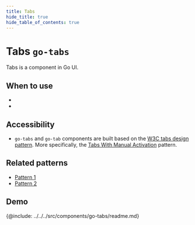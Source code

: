 ```yaml
---
title: Tabs
hide_title: true
hide_table_of_contents: true
---
```



# Tabs <span className="text-size-0">`go-tabs`</span>

<!-- Description -->

<div className="text-size-1">Tabs is a component in Go UI.</div>

## When to use

-
-

## Accessibility

- `go-tabs` and `go-tab` components are built based on the [W3C tabs design pattern](https://www.w3.org/TR/wai-aria-practices/#tabpanel). More specifically, the [Tabs With Manual Activation](https://www.w3.org/TR/wai-aria-practices/examples/tabs/tabs-2/tabs.html) pattern.

## Related patterns

<!-- Patterns that uses this component -->

- [Pattern 1](#)
- [Pattern 2](#)

<!-- Demos, tips, variations, use cases -->

## Demo

<Demo code={demoSource} />

<!-- API -->

{@include: ../../../src/components/go-tabs/readme.md}
